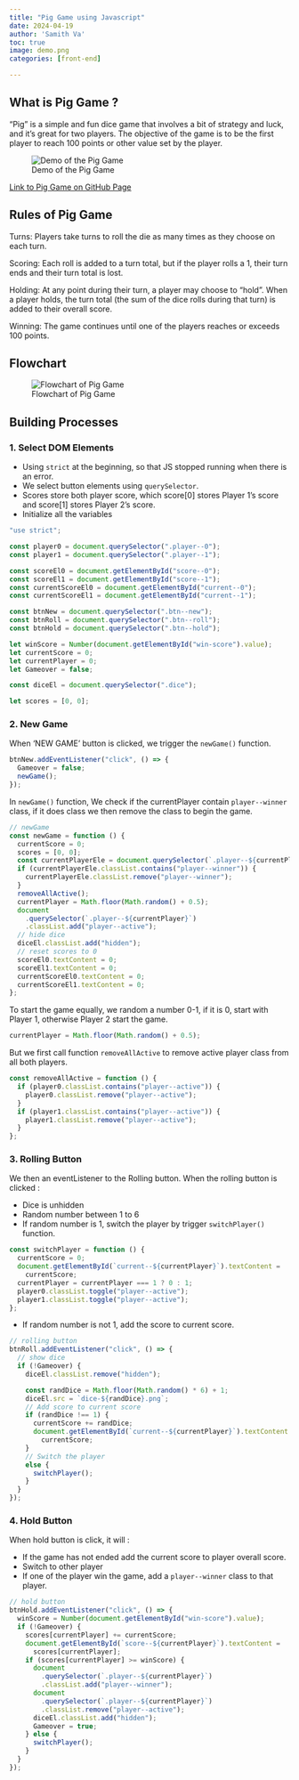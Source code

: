```yaml
---
title: "Pig Game using Javascript"
date: 2024-04-19
author: 'Samith Va'
toc: true
image: demo.png
categories: [front-end]

---
```


## What is Pig Game ? 

"Pig" is a simple and fun dice game that involves a bit of strategy and luck, and it's great for two players. The objective of the game is to be the first player to reach 100 points or other value set by the player.

![Demo of the Pig Game](demo.png)

[Link to Pig Game on GitHub Page](https://samithva.github.io/PigGame/) 

## Rules of Pig Game

Turns: Players take turns to roll the die as many times as they choose on each turn.

Scoring: Each roll is added to a turn total, but if the player rolls a 1, their turn ends and their turn total is lost.

Holding: At any point during their turn, a player may choose to "hold". When a player holds, the turn total (the sum of the dice rolls during that turn) is added to their overall score.

Winning: The game continues until one of the players reaches or exceeds 100 points.

## Flowchart

![Flowchart of Pig Game](pig-game-flowchart.png)

## Building Processes

### 1. Select DOM Elements 

- Using `strict` at the beginning, so that JS stopped running when there is an error.
- We select button elements using `querySelector`. 
- Scores store both player score, which score[0] stores Player 1's score and score[1] stores Player 2's score.
- Initialize all the variables

```javascript
"use strict";

const player0 = document.querySelector(".player--0");
const player1 = document.querySelector(".player--1");

const scoreEl0 = document.getElementById("score--0");
const scoreEl1 = document.getElementById("score--1");
const currentScoreEl0 = document.getElementById("current--0");
const currentScoreEl1 = document.getElementById("current--1");

const btnNew = document.querySelector(".btn--new");
const btnRoll = document.querySelector(".btn--roll");
const btnHold = document.querySelector(".btn--hold");

let winScore = Number(document.getElementById("win-score").value);
let currentScore = 0;
let currentPlayer = 0;
let Gameover = false;

const diceEl = document.querySelector(".dice");

let scores = [0, 0];
```


### 2. New Game

When 'NEW GAME' button is clicked, we trigger the `newGame()` function.

```javascript
btnNew.addEventListener("click", () => {
  Gameover = false;
  newGame();
});
```

In `newGame()` function, We check if the currentPlayer contain `player--winner` class, if it does class we then remove the class to begin the game.

```javascript
// newGame
const newGame = function () {
  currentScore = 0;
  scores = [0, 0];
  const currentPlayerEle = document.querySelector(`.player--${currentPlayer}`);
  if (currentPlayerEle.classList.contains("player--winner")) {
    currentPlayerEle.classList.remove("player--winner");
  }
  removeAllActive();
  currentPlayer = Math.floor(Math.random() + 0.5);
  document
    .querySelector(`.player--${currentPlayer}`)
    .classList.add("player--active");
  // hide dice
  diceEl.classList.add("hidden");
  // reset scores to 0
  scoreEl0.textContent = 0;
  scoreEl1.textContent = 0;
  currentScoreEl0.textContent = 0;
  currentScoreEl1.textContent = 0;
};
```

To start the game equally, we random a number 0-1, if it is 0, start with Player 1, otherwise Player 2 start the game. 

```javascript
currentPlayer = Math.floor(Math.random() + 0.5);
```

But we first call function `removeAllActive` to remove active player class from all both players.

```javascript
const removeAllActive = function () {
  if (player0.classList.contains("player--active")) {
    player0.classList.remove("player--active");
  }
  if (player1.classList.contains("player--active")) {
    player1.classList.remove("player--active");
  }
};
```




### 3. Rolling Button

We then an eventListener to the Rolling button. When the rolling button is clicked :

- Dice is unhidden
- Random number between 1 to 6
- If random number is 1, switch the player by trigger `switchPlayer()` function.

```javascript
const switchPlayer = function () {
  currentScore = 0;
  document.getElementById(`current--${currentPlayer}`).textContent =
    currentScore;
  currentPlayer = currentPlayer === 1 ? 0 : 1;
  player0.classList.toggle("player--active");
  player1.classList.toggle("player--active");
};
```

- If random number is not 1, add the score to current score.

```js
// rolling button
btnRoll.addEventListener("click", () => {
  // show dice
  if (!Gameover) {
    diceEl.classList.remove("hidden");

    const randDice = Math.floor(Math.random() * 6) + 1;
    diceEl.src = `dice-${randDice}.png`;
    // Add score to current score
    if (randDice !== 1) {
      currentScore += randDice;
      document.getElementById(`current--${currentPlayer}`).textContent =
        currentScore;
    }
    // Switch the player
    else {
      switchPlayer();
    }
  }
});
```

### 4. Hold Button 

When hold button is click, it will :

- If the game has not ended add the current score to player overall score.
- Switch to other player
- If one of the player win the game, add a `player--winner` class to that player.

```javascript
// hold button
btnHold.addEventListener("click", () => {
  winScore = Number(document.getElementById("win-score").value);
  if (!Gameover) {
    scores[currentPlayer] += currentScore;
    document.getElementById(`score--${currentPlayer}`).textContent =
      scores[currentPlayer];
    if (scores[currentPlayer] >= winScore) {
      document
        .querySelector(`.player--${currentPlayer}`)
        .classList.add("player--winner");
      document
        .querySelector(`.player--${currentPlayer}`)
        .classList.remove("player--active");
      diceEl.classList.add("hidden");
      Gameover = true;
    } else {
      switchPlayer();
    }
  }
});
```








